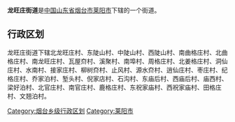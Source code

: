'''龙旺庄街道'''是[[中华人民共和国|中国]][[山东省|山东省]][[烟台市|烟台市]][[莱阳市|莱阳市]]下辖的一个街道。

== 行政区划 ==

龙旺庄街道下辖北龙旺庄村、东陡山村、中陡山村、西陡山村、南曲格庄村、北曲格庄村、南龙旺庄村、瓦屋夼村、溪聚村、南埠村、周格庄村、北姜格庄村、洞仙庄村、水南村、接家庄村、柳树夼村、止风村、源水夼村、逍仙庄村、枣庄村、纪格庄村、乔家泊村、堑头村、倪家店村、石沟村、东庙后村、西庙后村、庙西村、梁好泊村、北官庄村、南官庄村、鹿格庄村、东祝家庙村、西祝家庙村、田格庄村、文翘泊村。

{{莱阳市行政区划}}
{{山东小作品}}
[[Category:烟台乡级行政区划|Category:烟台乡级行政区划]]
[[Category:莱阳市|Category:莱阳市]]